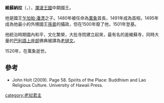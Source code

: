 {{Infobox monarch
| name               =帕昭維蘇納拉<br>{{lang|lo|ພະເຈົ້າວິຊຸນນະຣາດ}}
| title              = [[瀾滄王國|瀾滄王國]]國王
| image              =
| caption            =
| reign              =1500年–1520年
| coronation         = 1500年
| investiture        =
| full name          =
| regnal_name        = Samdach Brhat-Anya Chao Visunha Rajadipati Pada Sri Sadhana Kanayudha
| birth_name         = Laksana Vijaya Kumara
| birth_date         =1465年
| birth_place        =瀾滄王國[[孟蘇瓦|孟蘇瓦]]
| death_date         =1520年
| death_place        =瀾滄王國[[萬象|萬象]]
| burial_date        =
| burial_place       =
| predecessor        =[[孫普|孫普]]
| successor          =[[波提薩拉|波提薩拉]]
| queen              =
| consort            = 
| spouse             =
| spouse 1            =
| spouse 2             =
| spouse 3           =
| spouse 4           =
| spouse 5           =
| spouse 6           =
| spouse 7           =
| offspring          = 
| royal house        =
| dynasty            =
| father             =[[乍加帕·潘漂|乍加帕·潘漂]]
| mother             =
| children           =
| religion           =[[上座部佛教|上座部佛教]]
}}
'''維蘇納拉'''（{{lang-lo|ພະເຈົ້າວິຊຸນນະລາດ}}，{{bd|？||1520年}}），[[瀾滄王國|瀾滄王國]]中期國王。

他是國王[[乍加帕·潘漂|乍加帕·潘漂]]之子。1480年被任命為[[萬象|萬象]]首長，1491年成為首相，1495年成為他最小的外甥國王[[孫普|孫普]]的攝政，但在1500年廢了他，1501年登基。

他統治時期國內和平，文化繁榮，大批寺院建立起來，最有名的是維蘇寺，同時大量的[[巴利語|巴利語]][[上座部|上座部]]佛典被譯為[[老撾文|老撾文]]。

1520年，在萬象逝世。

==參考==
* John Holt (2009). Page 58. Spirits of the Place: Buddhism and Lao Religious Culture. University of Hawaii Press.

{{s-start}}
{{succession box | before = [[孫普|孫普]]| title = [[老撾君主列表|瀾滄王國國王]]|years=1500年－1520年| after = [[波提薩拉|波提薩拉]]}}
{{s-end}}
{{寮國君主}}

[[category:老挝君主|category:老挝君主]]